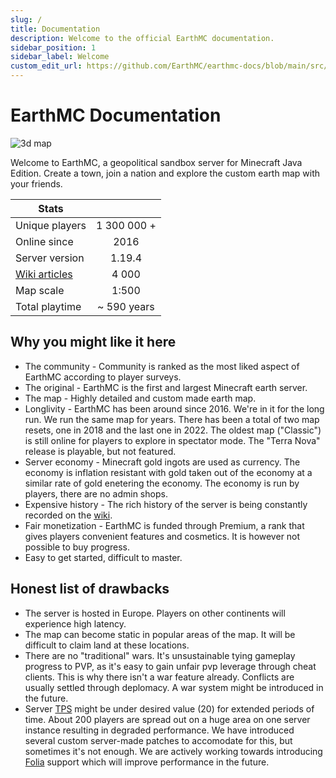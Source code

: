 ```yaml
---
slug: /
title: Documentation
description: Welcome to the official EarthMC documentation.
sidebar_position: 1
sidebar_label: Welcome
custom_edit_url: https://github.com/EarthMC/earthmc-docs/blob/main/src/docs/index.mdx
---
```

# EarthMC Documentation

![3d map](/img/dynglobe.webp)

Welcome to EarthMC, a geopolitical sandbox server for Minecraft Java Edition. Create a town, join a nation and explore the custom earth map with your friends.

| Stats       |           |
| ------------- |:-------------:|
| Unique players      | 1 300 000 + |
| Online since      | 2016 |
| Server version      | 1.19.4 |
| [Wiki articles](https://wiki.earthmc.net)      | 4 000 |
| Map scale      | 1:500 |
| Total playtime      | ~ 590 years |

## Why you might like it here
* The community - Community is ranked as the most liked aspect of EarthMC according to player surveys.
* The original - EarthMC is the first and largest Minecraft earth server.
* The map - Highly detailed and custom made earth map.
* Longlivity - EarthMC has been around since 2016. We're in it for the long run. We run the same map for years. There has been a total of two map resets, one in 2018 and the last one in 2022. The oldest map ("Classic") is still online for players to explore in spectator mode. The "Terra Nova" release is playable, but not featured.
* Server economy - Minecraft gold ingots are used as currency. The economy is inflation resistant with gold taken out of the economy at a similar rate of gold enetering the economy. The economy is run by players, there are no admin shops.
* Expensive history - The rich history of the server is being constantly recorded on the [wiki](https://wiki.earthmc.net/).
* Fair monetization - EarthMC is funded through Premium, a rank that gives players convenient features and cosmetics. It is however not possible to buy progress.
* Easy to get started, difficult to master.

## Honest list of drawbacks
* The server is hosted in Europe. Players on other continents will experience high latency.
* The map can become static in popular areas of the map. It will be difficult to claim land at these locations.
* There are no "traditional" wars. It's unsustainable tying gameplay progress to PVP, as it's easy to gain unfair pvp leverage through cheat clients. This is why there isn't a war feature already. Conflicts are usually settled through deplomacy. A war system might be introduced in the future. 
* Server [TPS](https://minecraft.fandom.com/wiki/Tick) might be under desired value (20) for extended periods of time. About 200 players are spread out on a huge area on one server instance resulting in degraded performance. We have introduced several custom server-made patches to accomodate for this, but sometimes it's not enough. We are actively working towards introducing [Folia](https://papermc.io/software/folia) support which will improve performance in the future.
